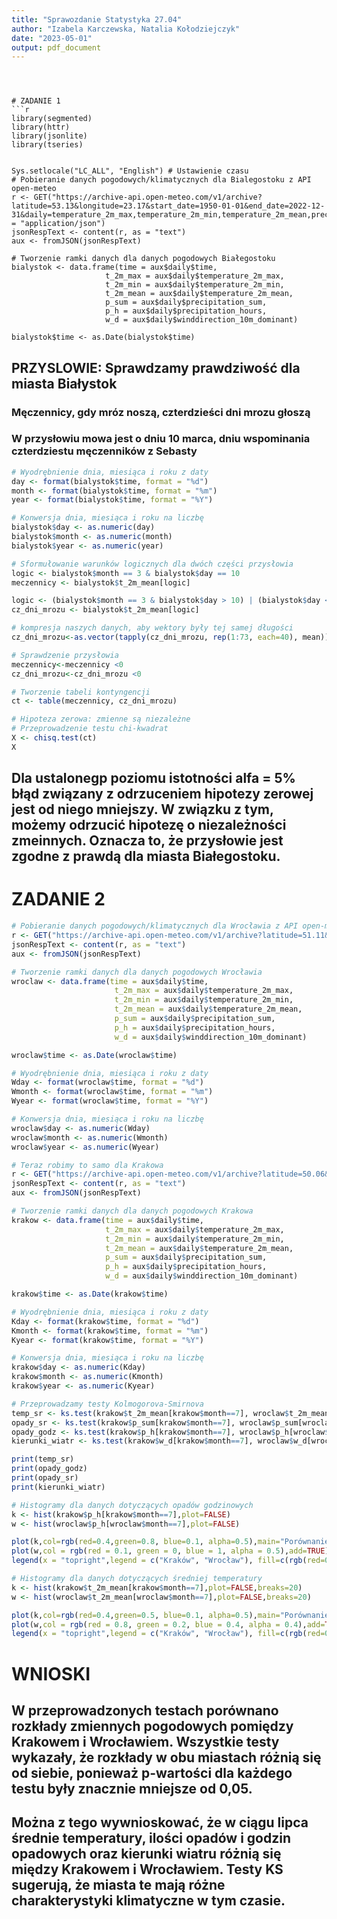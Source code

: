 ---
title: "Sprawozdanie Statystyka 27.04"
author: "Izabela Karczewska, Natalia Kołodziejczyk"
date: "2023-05-01"
output: pdf_document
---

```



# ZADANIE 1
```{r}
library(segmented)
library(httr)
library(jsonlite)
library(tseries)


Sys.setlocale("LC_ALL", "English") # Ustawienie czasu
# Pobieranie danych pogodowych/klimatycznych dla Bialegostoku z API open-meteo
r <- GET("https://archive-api.open-meteo.com/v1/archive?latitude=53.13&longitude=23.17&start_date=1950-01-01&end_date=2022-12-31&daily=temperature_2m_max,temperature_2m_min,temperature_2m_mean,precipitation_sum,precipitation_hours,winddirection_10m_dominant&timezone=Europe%2FWarsaw",Accept = "application/json")
jsonRespText <- content(r, as = "text")
aux <- fromJSON(jsonRespText)

# Tworzenie ramki danych dla danych pogodowych Białegostoku
bialystok <- data.frame(time = aux$daily$time,
                     t_2m_max = aux$daily$temperature_2m_max,
                     t_2m_min = aux$daily$temperature_2m_min,
                     t_2m_mean = aux$daily$temperature_2m_mean,
                     p_sum = aux$daily$precipitation_sum,
                     p_h = aux$daily$precipitation_hours,
                     w_d = aux$daily$winddirection_10m_dominant)

bialystok$time <- as.Date(bialystok$time)

```
## PRZYSLOWIE: Sprawdzamy prawdziwość dla miasta Białystok

### Męczennicy, gdy mróz noszą, czterdzieści dni mrozu głoszą
### W przysłowiu mowa jest o dniu 10 marca, dniu wspominania czterdziestu męczenników z Sebasty

```{r}
# Wyodrębnienie dnia, miesiąca i roku z daty
day <- format(bialystok$time, format = "%d")
month <- format(bialystok$time, format = "%m")
year <- format(bialystok$time, format = "%Y")

# Konwersja dnia, miesiąca i roku na liczbę
bialystok$day <- as.numeric(day)
bialystok$month <- as.numeric(month)
bialystok$year <- as.numeric(year)

# Sformułowanie warunków logicznych dla dwóch części przysłowia
logic <- bialystok$month == 3 & bialystok$day == 10
meczennicy <- bialystok$t_2m_mean[logic]

logic <- (bialystok$month == 3 & bialystok$day > 10) | (bialystok$day <= 19 & bialystok$month ==4 )
cz_dni_mrozu <- bialystok$t_2m_mean[logic]

# kompresja naszych danych, aby wektory były tej samej długości
cz_dni_mrozu<-as.vector(tapply(cz_dni_mrozu, rep(1:73, each=40), mean))

# Sprawdzenie przysłowia
meczennicy<-meczennicy <0
cz_dni_mrozu<-cz_dni_mrozu <0

# Tworzenie tabeli kontyngencji
ct <- table(meczennicy, cz_dni_mrozu)

# Hipoteza zerowa: zmienne są niezależne
# Przeprowadzenie testu chi-kwadrat
X <- chisq.test(ct)
X
```
## Dla ustalonegp poziomu istotności alfa = 5% błąd związany z odrzuceniem hipotezy zerowej jest od niego mniejszy. W związku z tym, możemy  odrzucić hipotezę o niezależności zmeinnych. Oznacza to, że przysłowie jest zgodne z prawdą dla miasta Białegostoku.

# ZADANIE 2
```{r}

# Pobieranie danych pogodowych/klimatycznych dla Wrocławia z API open-meteo
r <- GET("https://archive-api.open-meteo.com/v1/archive?latitude=51.11&longitude=17.06&start_date=1950-01-01&end_date=2022-12-31&daily=temperature_2m_max,temperature_2m_min,temperature_2m_mean,precipitation_sum,precipitation_hours,winddirection_10m_dominant&timezone=Europe%2FWarsaw", Accept = "application/json")
jsonRespText <- content(r, as = "text")
aux <- fromJSON(jsonRespText)

# Tworzenie ramki danych dla danych pogodowych Wrocławia
wroclaw <- data.frame(time = aux$daily$time,
                       t_2m_max = aux$daily$temperature_2m_max,
                       t_2m_min = aux$daily$temperature_2m_min,
                       t_2m_mean = aux$daily$temperature_2m_mean,
                       p_sum = aux$daily$precipitation_sum,
                       p_h = aux$daily$precipitation_hours,
                       w_d = aux$daily$winddirection_10m_dominant)

wroclaw$time <- as.Date(wroclaw$time)

# Wyodrębnienie dnia, miesiąca i roku z daty
Wday <- format(wroclaw$time, format = "%d")
Wmonth <- format(wroclaw$time, format = "%m")
Wyear <- format(wroclaw$time, format = "%Y")

# Konwersja dnia, miesiąca i roku na liczbę
wroclaw$day <- as.numeric(Wday)
wroclaw$month <- as.numeric(Wmonth)
wroclaw$year <- as.numeric(Wyear)

# Teraz robimy to samo dla Krakowa
r <- GET("https://archive-api.open-meteo.com/v1/archive?latitude=50.06&longitude=19.56&start_date=1950-01-01&end_date=2022-12-31&daily=temperature_2m_max,temperature_2m_min,temperature_2m_mean,precipitation_sum,precipitation_hours,winddirection_10m_dominant&timezone=Europe%2FWarsaw",Accept = "application/json")
jsonRespText <- content(r, as = "text")
aux <- fromJSON(jsonRespText)

# Tworzenie ramki danych dla danych pogodowych Krakowa
krakow <- data.frame(time = aux$daily$time,
                     t_2m_max = aux$daily$temperature_2m_max,
                     t_2m_min = aux$daily$temperature_2m_min,
                     t_2m_mean = aux$daily$temperature_2m_mean,
                     p_sum = aux$daily$precipitation_sum,
                     p_h = aux$daily$precipitation_hours,
                     w_d = aux$daily$winddirection_10m_dominant)

krakow$time <- as.Date(krakow$time)

# Wyodrębnienie dnia, miesiąca i roku z daty
Kday <- format(krakow$time, format = "%d")
Kmonth <- format(krakow$time, format = "%m")
Kyear <- format(krakow$time, format = "%Y")

# Konwersja dnia, miesiąca i roku na liczbę
krakow$day <- as.numeric(Kday)
krakow$month <- as.numeric(Kmonth)
krakow$year <- as.numeric(Kyear)

# Przeprowadzamy testy Kolmogorova-Smirnova 
temp_sr <- ks.test(krakow$t_2m_mean[krakow$month==7], wroclaw$t_2m_mean[wroclaw$month==7], alternative = "t")
opady_sr <- ks.test(krakow$p_sum[krakow$month==7], wroclaw$p_sum[wroclaw$month==7], alternative = "t")
opady_godz <- ks.test(krakow$p_h[krakow$month==7], wroclaw$p_h[wroclaw$month==7], alternative = "t")
kierunki_wiatr <- ks.test(krakow$w_d[krakow$month==7], wroclaw$w_d[wroclaw$month == 7], alternative = "t")

print(temp_sr)
print(opady_godz)
print(opady_sr)
print(kierunki_wiatr)

# Histogramy dla danych dotyczących opadów godzinowych
k <- hist(krakow$p_h[krakow$month==7],plot=FALSE)
w <- hist(wroclaw$p_h[wroclaw$month==7],plot=FALSE)

plot(k,col=rgb(red=0.4,green=0.8, blue=0.1, alpha=0.5),main="Porównanie danych dla Krakowa i Wrocławia - Opady godzinowe", xlab="Ilość opadów")
plot(w,col = rgb(red = 0.1, green = 0, blue = 1, alpha = 0.5),add=TRUE)
legend(x = "topright",legend = c("Kraków", "Wrocław"), fill=c(rgb(red=0.4,green=0.8, blue=0.1, alpha=0.5),rgb(red = 0.1, green = 0, blue = 1, alpha = 0.5)))

# Histogramy dla danych dotyczących średniej temperatury
k <- hist(krakow$t_2m_mean[krakow$month==7],plot=FALSE,breaks=20)
w <- hist(wroclaw$t_2m_mean[wroclaw$month==7],plot=FALSE,breaks=20)

plot(k,col=rgb(red=0.4,green=0.5, blue=0.1, alpha=0.5),main="Porównanie danych dla Krakowa i Wrocławia - Średnia temperatura", xlab="Temperatura w stopniach")
plot(w,col = rgb(red = 0.8, green = 0.2, blue = 0.4, alpha = 0.4),add=TRUE)
legend(x = "topright",legend = c("Kraków", "Wrocław"), fill=c(rgb(red=0.4,green=0.5, blue=0.1, alpha=0.5),rgb(red = 0.8, green = 0.2, blue = 0.4, alpha = 0.4)))
```
# WNIOSKI
## W przeprowadzonych testach porównano rozkłady zmiennych pogodowych pomiędzy Krakowem i Wrocławiem. Wszystkie testy wykazały, że rozkłady w obu miastach różnią się od siebie, ponieważ p-wartości dla każdego testu były znacznie mniejsze od 0,05.

## Można z tego wywnioskować, że w ciągu lipca średnie temperatury, ilości opadów i godzin opadowych oraz kierunki wiatru różnią się między Krakowem i Wrocławiem. Testy KS sugerują, że miasta te mają różne charakterystyki klimatyczne w tym czasie.